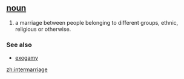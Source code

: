 == [[noun]] ==
# a marriage between people belonging to different groups, ethnic, religious or otherwise.
===See also===
* [[exogamy]]

[[zh:intermarriage]]